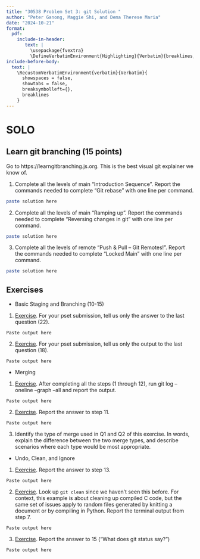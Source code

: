 ```yaml
---
title: "30538 Problem Set 3: git Solution "
author: "Peter Ganong, Maggie Shi, and Dema Therese Maria"
date: "2024-10-21"
format: 
  pdf:
    include-in-header: 
       text: |
         \usepackage{fvextra}
         \DefineVerbatimEnvironment{Highlighting}{Verbatim}{breaklines,commandchars=\\\{\}}
include-before-body:
  text: |
    \RecustomVerbatimEnvironment{verbatim}{Verbatim}{
      showspaces = false,
      showtabs = false,
      breaksymbolleft={},
      breaklines
    }
---
```


# SOLO 

## Learn git branching (15 points)
Go to https://learngitbranching.js.org. This is the best visual git explainer we know of.

1. Complete all the levels of main "Introduction Sequence". Report the commands needed to complete "Git rebase" with one line per command. 
```bash
paste solution here
```

2. Complete all the levels of main "Ramping up". Report the commands needed to complete "Reversing changes in git" with one line per command. 
```bash
paste solution here
```

3. Complete all the levels of remote "Push & Pull -- Git Remotes!". Report the commands needed to complete "Locked Main" with one line per command.
```bash
paste solution here
```

## Exercises

- Basic Staging and Branching (10-15)
1. [Exercise](https://github.com/eficode-academy/git-katas/blob/master/basic-staging/README.md). For your pset submission, tell us only the answer to the last question (22).
```
Paste output here
```

2. [Exercise](https://github.com/eficode-academy/git-katas/blob/master/basic-branching/README.md). For your pset submission, tell us only the output to the last question (18).
```
Paste output here
```

- Merging 
1. [Exercise](https://github.com/eficode-academy/git-katas/blob/master/ff-merge/README.md). After completing all the steps (1 through 12), run git log --oneline --graph --all and report the output.
```
Paste output here
```

2. [Exercise](https://github.com/eficode-academy/git-katas/blob/master/3-way-merge/README.md). Report the answer to step 11.
```
Paste output here
```

3. Identify the type of merge used in Q1 and Q2 of this exercise. In words, explain the difference between the two merge types, and describe scenarios where each type would be most appropriate.


- Undo, Clean, and Ignore
1. [Exercise](https://github.com/eficode-academy/git-katas/blob/master/basic-revert/README.md). Report the answer to step 13.
```
Paste output here
```

2. [Exercise](https://github.com/eficode-academy/git-katas/blob/master/basic-cleaning/README.md). Look up `git clean` since we haven't seen this before. For context, this example is about cleaning up compiled C code, but the same set of issues apply to random files generated by knitting a document or by compiling in Python. Report the terminal output from step 7. 
```
Paste output here
```

3. [Exercise](https://github.com/eficode-academy/git-katas/blob/master/ignore/README.md). Report the answer to 15 ("What does git status say?") 
```
Paste output here
```

